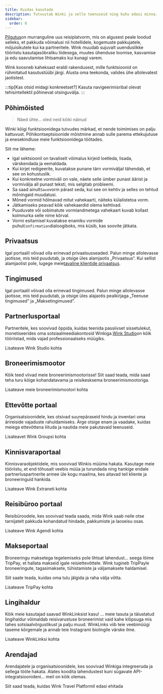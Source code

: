 ```yaml
---
title: Kuidas kasutada
description: Tutvustab Winki ja selle teenuseid ning kuhu edasi minna.
sidebar:
  order: 0
---
```


[Pilgutus](https://wink.travel)on murranguline uus reisiplatvorm, mis on algusest peale loodud selleks, et pakkuda võimalusi nii hotellidele, kogemuste pakkujatele, mõjuisikutele kui ka partneritele. Wink muudab sujuvalt uuenduslikke tööriistu kasutajasõbraliku liidesega, muutes ühenduse loomise, kasvamise ja edu saavutamise lihtsamaks kui kunagi varem.

Wink koosneb kaheksast eraldi rakendusest, mille funktsioonid on rühmitatud kasutustüübi järgi.
Alusta oma teekonda, valides ühe allolevatest jaotistest.

:::tip\[Kas otsid midagi konkreetset?]
Kasuta navigeerimisribal olevat tehisintellektil põhinevat otsinguvälja.
:::

## Põhimõisted

> Näed ühte... oled neid kõiki näinud

Winki kõigi funktsioonidega tutvudes märkad, et nende toimimises on palju kattuvust.
Põhikontseptsioonide mõistmine annab sulle parema ettekujutuse ja enesekindluse meie funktsioonidega töötades.

Siit me läheme:

* Igal sektsioonil on tavaliselt võimalus kirjeid loetleda, lisada, värskendada ja eemaldada.
* Kui kirjet redigeerite, kuvatakse punane tärn<Badge text="*" variant="danger" size="large" />
  vormiväljal tähendab, et see on kohustuslik.
* Kui konkreetne vormiväli on vale, näete selle ümber punast äärist ja vormivälja all punast teksti, mis selgitab probleemi.
* Sa saad ainult`Save`vorm pärast seda, kui see on kehtiv ja selles on tehtud mõningaid muudatusi.
* Mõned vormid hõlmavad mitut vahekaarti, näiteks külalistetoa vorm.
* Jätkamiseks peavad kõik vahekaardid olema kehtivad.
* Puuduvate või sobimatute vormiandmetega vahekaart kuvab kollast kolmnurka<Badge text="⚠️" variant="caution" size="large" />
  selle nime kõrval.
* Vormi esitamisel kuvatakse enamiku vormide puhul`Confirmation`dialoogiboks, mis küsib, kas soovite jätkata.

## Privaatsus

Igal portaalil võivad olla erinevad privaatsusseaded. Palun minge allolevasse jaotisse, mis teid puudutab, ja otsige üles alamjaotis „Privaatsus“. Kui sellist alamjaotist pole, lugege meie[tavaline klientide privaatsus](/booking-engine/privacy).

## Tingimused

Igal portaalil võivad olla erinevad tingimused. Palun minge allolevasse jaotisse, mis teid puudutab, ja otsige üles alajaotis pealkirjaga „Teenuse tingimused” ja „Maksetingimused”.

## Partnerlusportaal

Partneritele, kes soovivad õppida, kuidas teenida passiivset sissetulekut, monetiseerides oma sotsiaalmeediakontosid Winkiga.[Wink Studio](https://studio.wink.travel)on kõik tööriistad, mida vajad professionaalseks müügiks.

<LinkButton href="/studio/what-is-studio">
  Lisateave Wink Studio kohta
</LinkButton>


## Broneerimismootor

Kõik teed viivad meie broneerimismootorisse! Siit saad teada, mida saad teha turu kõige kohandatavama ja reisikesksema broneerimismootoriga.

<LinkButton href="/booking-engine/in-a-nutshell">
  Lisateave meie broneerimismootori kohta
</LinkButton>


## Ettevõtte portaal

Organisatsioonidele, kes otsivad suurepäraseid hindu ja inventari oma ärireiside vajaduste rahuldamiseks. Ärge otsige enam ja vaadake, kuidas meiega ettevõttena liituda ja nautida meie pakutavaid teenuseid.

<LinkButton href="/corporate/what-is-group">
  Lisateavet Wink Groupsi kohta
</LinkButton>


## Kinnisvaraportaal

Kinnisvaraobjektidele, mis soovivad Winkis müüma hakata. Kasutage meie tööriistu, et end tõhusalt veebis müüa ja turundada ning hankige endale partnerluspartnerite armee üle kogu maailma, kes aitavad teil kliente ja broneeringuid hankida.

<LinkButton href="/extranet/what-is-extranet">
  Lisateave Wink Extraneti kohta
</LinkButton>


## Reisibüroo portaal

Reisibüroodele, kes soovivad teada saada, mida Wink saab neile otse tarnijatelt pakkuda kohandatud hindade, pakkumiste ja laoseisu osas.

<LinkButton href="/travel-agent/what-is-agent">
  Lisateave Wink Agendi kohta
</LinkButton>


## Makseportaal

Broneeringu maksetega tegelemiseks pole lihtsat lahendust... seega lõime TripPay, et hallata makseid igale reisiettevõttele. Wink tugineb TripPayle broneeringute, tagasimaksete, tühistamiste ja väljamaksete haldamisel.

Siit saate teada, kuidas oma tulu jälgida ja raha välja võtta.

<LinkButton href="/payment/what-is-trip-pay">
  Lisateave TripPay kohta
</LinkButton>


## Lingihaldur

Kõik meie kasutajad saavad WinkLinksist kasu! ... meie tasuta ja täiustatud lingihaldur võimaldab reisivarustuse broneerimist vaid kahe klõpsuga mis tahes sotsiaalvõrgustikust ja palju muud.
WinkLinks viib teie veebimüügi taseme kõrgemale ja annab teie Instagrami biolingile värske ilme.

<LinkButton href="/link-manager/wink-links">
  Lisateave WinkLinksi kohta
</LinkButton>


## Arendajad

Arendajatele ja organisatsioonidele, kes soovivad Winkiga integreeruda ja sellega tööle hakata. Alates koodita lahendustest kuni sügavate API-integratsioonideni... meil on kõik olemas.

<LinkButton href="/developers/build-on-wink">
  Siit saad teada, kuidas Wink Travel Platformil edasi ehitada
</LinkButton>


